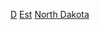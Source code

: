 {{United States topic|prefix=:Category:各年代|suffix=建立}}
[[Category:各年北達科他州建立|D]]
[[Category:各年代北達科他州|Est]]
[[Category:各年代美國建立|North Dakota]]